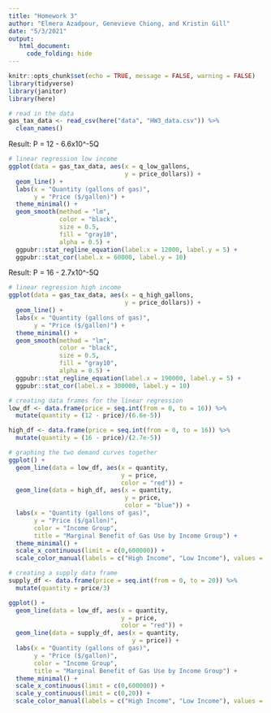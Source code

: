 ```yaml
---
title: "Homework 3"
author: "Elmera Azadpour, Genevieve Chiong, and Kristin Gill"
date: "5/3/2021"
output: 
   html_document:
     code_folding: hide
---
```


```r
knitr::opts_chunk$set(echo = TRUE, message = FALSE, warning = FALSE)
library(tidyverse)
library(janitor)
library(here)
```

```r
# read in the data
gas_tax_data <- read_csv(here("data", "HW3_data.csv")) %>% 
  clean_names()
```

Result: P = 12 - 6.6x10^-5Q
```r
# linear regression low income
ggplot(data = gas_tax_data, aes(x = q_low_gallons,
                                y = price_dollars)) +
  geom_line() +
  labs(x = "Quantity (gallons of gas)",
       y = "Price ($/gallon)") +
  theme_minimal() +
  geom_smooth(method = "lm",
              color = "black",
              size = 0.5,
              fill = "gray10",
              alpha = 0.5) +
  ggpubr::stat_regline_equation(label.x = 12000, label.y = 5) +
  ggpubr::stat_cor(label.x = 60000, label.y = 10)
```

Result: P = 16 - 2.7x10^-5Q
```r
# linear regression high income
ggplot(data = gas_tax_data, aes(x = q_high_gallons,
                                y = price_dollars)) +
  geom_line() +
  labs(x = "Quantity (gallons of gas)",
       y = "Price ($/gallon)") +
  theme_minimal() +
  geom_smooth(method = "lm",
              color = "black",
              size = 0.5,
              fill = "gray10",
              alpha = 0.5) +
  ggpubr::stat_regline_equation(label.x = 190000, label.y = 5) +
  ggpubr::stat_cor(label.x = 300000, label.y = 10)
```

```r
# creating data frames for the linear regression
low_df <- data.frame(price = seq.int(from = 0, to = 16)) %>% 
  mutate(quantity = (12 - price)/(6.6e-5))

high_df <- data.frame(price = seq.int(from = 0, to = 16)) %>% 
  mutate(quantity = (16 - price)/(2.7e-5))
```

```r
# graphing the two demand curves together
ggplot() +
  geom_line(data = low_df, aes(x = quantity,
                               y = price,
                               color = "red")) +
  geom_line(data = high_df, aes(x = quantity,
                                y = price,
                                color = "blue")) +
  labs(x = "Quantity (gallons of gas)",
       y = "Price ($/gallon)",
       color = "Income Group",
       title = "Marginal Benefit of Gas Use by Income Group") +
  theme_minimal() +
  scale_x_continuous(limit = c(0,600000)) +
  scale_color_manual(labels = c("High Income", "Low Income"), values = c("blue", "red"))
```

```r
# creating a supply data frame
supply_df <- data.frame(price = seq.int(from = 0, to = 20)) %>% 
  mutate(quantity = price/3)

ggplot() +
  geom_line(data = low_df, aes(x = quantity,
                               y = price,
                               color = "red")) +
  geom_line(data = supply_df, aes(x = quantity,
                                  y = price)) +
  labs(x = "Quantity (gallons of gas)",
       y = "Price ($/gallon)",
       color = "Income Group",
       title = "Marginal Benefit of Gas Use by Income Group") +
  theme_minimal() +
  scale_x_continuous(limit = c(0,600000)) +
  scale_y_continuous(limit = c(0,20)) +
  scale_color_manual(labels = c("High Income", "Low Income"), values = c("blue", "red"))
```

